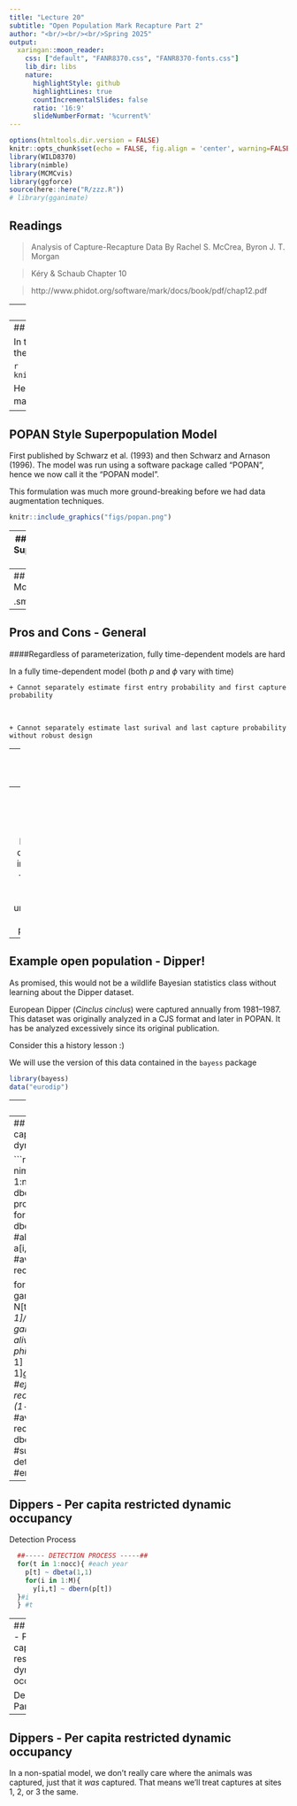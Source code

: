 ```yaml
---
title: "Lecture 20"
subtitle: "Open Population Mark Recapture Part 2"
author: "<br/><br/><br/>Spring 2025"
output:
  xaringan::moon_reader:
    css: ["default", "FANR8370.css", "FANR8370-fonts.css"]
    lib_dir: libs
    nature:
      highlightStyle: github
      highlightLines: true
      countIncrementalSlides: false
      ratio: '16:9'
      slideNumberFormat: '%current%' 
---
```


```r
options(htmltools.dir.version = FALSE)
knitr::opts_chunk$set(echo = FALSE, fig.align = 'center', warning=FALSE, message=FALSE,fig.retina = 2)
library(WILD8370)
library(nimble)
library(MCMCvis)
library(ggforce)
source(here::here("R/zzz.R"))
# library(gganimate)
```
## Readings

> Analysis of Capture-Recapture Data By Rachel S. McCrea, Byron J. T. Morgan


> Kéry & Schaub Chapter 10


> http://www.phidot.org/software/mark/docs/book/pdf/chap12.pdf

---
## Review

Lots of parameters of potential interest in these models

- $\phi$ = probability of survival 

- $\gamma$ = biologically meaningless parameter indicating if you are 'removed' from the available population 

- $N_t$ = realized abundance in time $t$

- $N_s$ = total number of individuals ever alive (superpopulation)

- $B_t$ = realized recruits in time $t$

- $b_t$ = probability of being recruited in time $t$ given that you ARE recruited at some point from time $t = 1$ to time $t = T$ (semi-meaningless biologically)

- $\psi$ = proportion of the total augmented population (real + imaginary) that are real

- $f = \frac{B_t}{N_t}$ = per capita realized recruitment 

---
## JS Open Population Model 

In the classic Jolly-Seber formulation, the population followed this structure:

```r
knitr::include_graphics("figs/js.png")
```

Here, what the authors call $M_t$ is just marked individuals, so $M_t$ + $U_t$ = $N_t$.
---
## POPAN Style Superpopulation Model 

First published by Schwarz et al. (1993) and then Schwarz and Arnason (1996). The model was run using a software package called "POPAN", hence we now call it the "POPAN model". 

This formulation was much more ground-breaking before we had data augmentation techniques.

```r
knitr::include_graphics("figs/popan.png")
```

---
## POPAN Style Superpopulation Model 

This formulation has very little impact when we actually go to code the model in Nimble. 

<br/>

In our Bayesian framework, $N_s$ = $\psi*M$ (proportion of total augmented population ever alive).

<br/>

Then at each time set, animals can enter the population with some probability $b$, such that the expected value of recruits in each time step is just $N_s*b$ = $\psi*M*b$. 

<br/>

Assuming you are using data augmentation and the robust design, the only difference is that animals can be alive (z = 1) but not real. This has some implications for MCMC mixing but no biological difference. 

---
## POPAN Model in Nimble
```css
.smaller .remark-code { 
font-size: 85% !important;
}
```

.smaller[
```r
for (i in 1:M){
    w[i] ~ dbern(psi)   # Draw latent inclusion
    z[i,1] ~ dbern(nu[1])
    # Observation process
    mu1[i] <- p[i,1] * z[i,1] * w[i]
    y[i,1] ~ dbern(mu1[i])
    # Subsequent occasions
    for (t in 2:n.occasions){
       # State process
       q[i,t-1] <- 1-z[i,t-1]
       mu2[i,t] <- phi[i,t-1] * z[i,t-1] + nu[t] * prod(q[i,1:(t-1)])
       z[i,t] ~ dbern(mu2[i,t])
       # Observation process
       mu3[i,t] <- z[i,t] * p[i,t] * w[i]
       y[i,t] ~ dbern(mu3[i,t])
    } #t
 } #i
for(t in 1:n.occasions){
  nu[t] ~ dbeta(1,1)
}
```
] 

---
## Pros and Cons - General 

####Regardless of parameterization, fully time-dependent models are hard 

In a fully time-dependent model (both $p$ and $\phi$ vary with time) 
<br/>

    + Cannot separately estimate first entry probability and first capture probability 
    
<br/>
    
    + Cannot separately estimate last surival and last capture probability without robust design
    


---
## Other Models Exist


  + Pradel Model (reverse-time formulation)
  
  <br/>
  
  + Link-Barker Model (allows for direct prior on per-capita fecundity)
  
  <br/>
  
  + Multi-state Formulation
  
  <br/>
  
--
<br/>

All these model requires a lot of data on marked individuals - we need a lot of data to understand complex processes

---
## Example open population - Dipper!

As promised, this would not be a wildlife Bayesian statistics class without learning about the Dipper dataset. 



European Dipper (*Cinclus cinclus*) were captured annually from 1981--1987. This dataset was originally analyzed in a CJS format and later in POPAN. It has be analyzed excessively since its original publication. 



Consider this a history lesson :) 


We will use the version of this data contained in the `bayess` package 


```r
library(bayess)
data("eurodip")
```

---
## Dippers 

In eurodip, each row corresponds to a capture-recapture story for a given adult dipper, 0 indicating an absence of capture that year and, in the case of a capture, 1, 2, or 3 representing the zone where the dipper is captured.

We will first analyze this data using the per-capita restricted dynamic occupancy form of the JS model and then as a multi-state model that explicitly accounts for location. 


```r
head(eurodip)
```

---
## Dippers - Per capita restricted dynamic occupancy 

```r
openCR2 <- nimbleCode({
  for(t in 1:nocc){
    gamma[t] ~ dbeta(1,1) #some probability of entry
  }
  for(i in 1:M){
    z[i,1] ~ dbern(gamma[1]) #alive/real in time 1
    a[i,1] <-  1-z[i,1] #available for recruitment

  for(t in 2:nocc){
    gammaPrime[t] <- N[t-1]*gamma[t-1]/A[t-1] #weight gamma by number alive in previous t
    phi.p[i,t] <- phi*z[i,t-1] + a[i,t-1]*gammaPrime[t] #effective survival or recruitment 
    a[i,t] <- (1-z[i,t])*a[i,t-1] #available for recruitment
    z[i,t] ~ dbern(phi.p[i,t]) #survival/recruitment determine status
  } #end t
  }# end i
```

---
## Dippers - Per capita restricted dynamic occupancy 

Detection Process
```r
  ##----- DETECTION PROCESS -----##
  for(t in 1:nocc){ #each year
    p[t] ~ dbeta(1,1) 
    for(i in 1:M){
      y[i,t] ~ dbern(p[t])
  }#i
  } #t
```

---
## Dippers - Per capita restricted dynamic occupancy 

Derived Parameters
```r
  ### Derived parameters
  for(t in 1:nocc){
    N[t] <- sum(z[1:M, t]) #realized abundance in time t
    A[t] <- sum(a[1:M, t]) #available for recruitment in time t
  } #end t
  cprob[1] <- gamma[1] #expected recruitment probability 
  qgamma[1] <- 1 - gamma[1]
  for(t in 2:nocc){
    qgamma[t] <- 1-gammaPrime[t] #not entering this time period
    cprob[t] <- gammaPrime[t]*prod(qgamma[1:(t-1)]) #expected recruitment prob
    B[t] <- A[t-1]-A[t] #how many actually got recruited
    f[t] <- B[t]/N[t] #realized per-capita recruitment
  }
  psi <- sum(cprob[1:nocc]) #overall inclusion probability of M
  for(t in 1:nocc){
    b[t] <- cprob[t]/psi #entry probability, given I entered at some point
  }
  Nsuper <- M-A[nocc] #Superpopulation (ever alive)
})
```

---
## Dippers - Per capita restricted dynamic occupancy 

In a non-spatial model, we don't really care where the animals was captured, just that it *was* captured. That means we'll treat captures at sites 1, 2, or 3 the same. 


